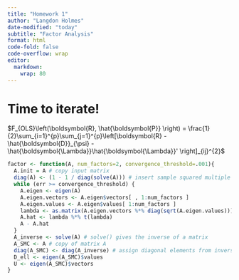 ---
title: "Homework 1"
author: "Langdon Holmes"
date-modified: "today"
subtitle: "Factor Analysis"
format: html
code-fold: false
code-overflow: wrap
editor: 
  markdown: 
    wrap: 80
---

# Time to iterate!

$F_{OLS}\left(\boldsymbol{R}, \hat{\boldsymbol{P}} \right) = \frac{1}{2}\sum_{i=1}^{p}\sum_{j=1}^{p}\left[\boldsymbol{R} - \hat{\boldsymbol{D}}_{\psi} - \hat{\boldsymbol{\Lambda}}\hat{\boldsymbol{\Lambda}}' \right]_{ij}^{2}$

```{r}
factor <- function(A, num_factors=2, convergence_threshold=.001){
  A.init = A # copy input matrix
  diag(A) <- (1 - 1 / diag(solve(A))) # insert sample squared multiple correlations (SMCs)
  while (err >= convergence_threshold) {
    A.eigen <- eigen(A)
    A.eigen.vectors <- A.eigen$vectors[ , 1:num_factors ]
    A.eigen.values <- A.eigen$values[ 1:num_factors ]
    lambda <- as.matrix(A.eigen.vectors %*% diag(sqrt(A.eigen.values)))
    A.hat <- lambda %*% t(lambda)
    A - A.hat
  }
  A_inverse <- solve(A) # solve() gives the inverse of a matrix
  A_SMC <- A # copy of matrix A
  diag(A_SMC) <- diag(A_inverse) # assign diagonal elements from inverse of A
  D_ell <- eigen(A_SMC)$values
  U <- eigen(A_SMC)$vectors
}
```

